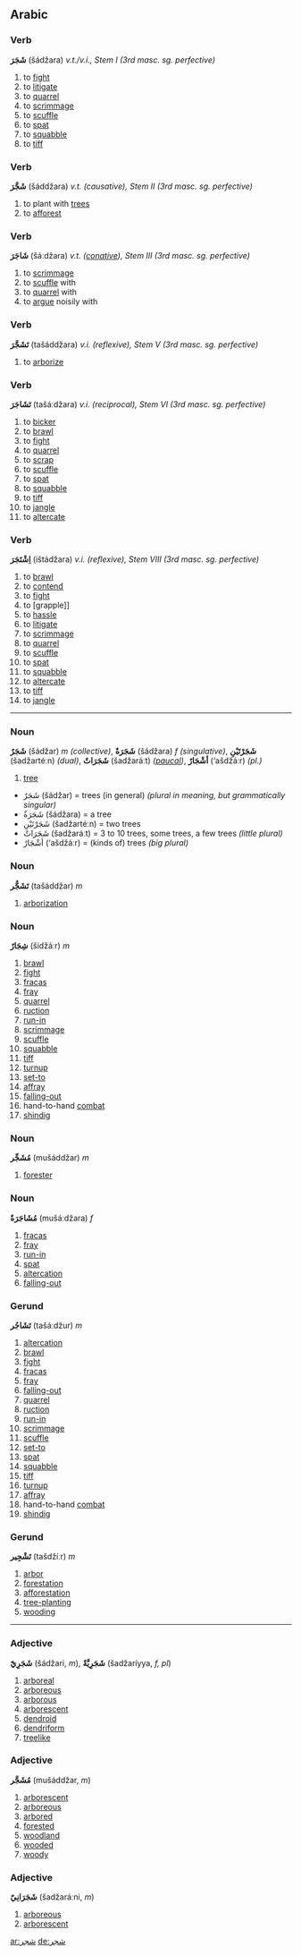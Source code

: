 ==Arabic==
===Verb===
'''شَجَرَ''' (šádžara) ''v.t./v.i., Stem I (3rd masc. sg. perfective)''

# to [[fight]]
# to [[litigate]]
# to [[quarrel]]
# to [[scrimmage]]
# to [[scuffle]]
# to [[spat]]
# to [[squabble]]
# to [[tiff]]

===Verb===
'''شَجَّرَ''' (šáddžara) ''v.t. (causative), Stem II (3rd masc. sg. perfective)''

# to plant with [[tree]]s
# to [[afforest]]

===Verb===
'''شَاجَرَ''' (šáːdžara) ''v.t. ([[conative]]), Stem III (3rd masc. sg. perfective)''

# to [[scrimmage]]
# to [[scuffle]] with
# to [[quarrel]] with
# to [[argue]] noisily with

===Verb===
'''تَشَجَّرَ''' (tašáddžara) ''v.i. (reflexive), Stem V (3rd masc. sg. perfective)''

# to [[arborize]]

===Verb===
'''تَشَاجَرَ''' (tašáːdžara) ''v.i. (reciprocal), Stem VI (3rd masc. sg. perfective)''

# to [[bicker]]
# to [[brawl]]
# to [[fight]]
# to [[quarrel]]
# to [[scrap]]
# to [[scuffle]]
# to [[spat]]
# to [[squabble]]
# to [[tiff]]
# to [[jangle]]
# to [[altercate]]

===Verb===
'''اِشْتَجَرَ''' (ištádžara) ''v.i. (reflexive), Stem VIII (3rd masc. sg. perfective)''

# to [[brawl]]
# to [[contend]]
# to [[fight]]
# to [grapple]]
# to [[hassle]]
# to [[litigate]]
# to [[scrimmage]]
# to [[quarrel]]
# to [[scuffle]]
# to [[spat]]
# to [[squabble]]
# to [[altercate]]
# to [[tiff]]
# to [[jangle]]

----

===Noun===
'''شَجَرٌ''' (šádžar) ''m (collective)'', '''شَجَرَةٌ''' (šádžara) ''f (singulative)'', '''شَجَرْتَيْنِ''' (šadžartéːn) ''(dual)'', '''شَجَرَاتٌ''' (šadžaráːt) ''([[paucal]])'', '''أشْجَارٌ''' (‘ašdžáːr) ''(pl.)''

# [[tree]]


*شَجَرٌ (šádžar) = trees (in general) ''(plural in meaning, but grammatically singular)''
*ٌشَجَرَة (šádžara) = a tree
*شَجَرْتَيْنِ (šadžartéːn) = two trees
*شَجَرَاتٌ (šadžaráːt) = 3 to 10 trees, some trees, a few trees ''(little plural)''
*أشْجَارٌ (‘ašdžáːr) = (kinds of) trees ''(big plural)''

===Noun===
'''تَشَجُّر''' (tašáddžar) ''m''

# [[arborization]]

===Noun===
'''شِجَارٌ''' (šidžáːr) ''m''

# [[brawl]]
# [[fight]]
# [[fracas]]
# [[fray]]
# [[quarrel]]
# [[ruction]]
# [[run-in]]
# [[scrimmage]]
# [[scuffle]]
# [[squabble]]
# [[tiff]]
# [[turnup]]
# [[set-to]]
# [[affray]]
# [[falling-out]]
# hand-to-hand [[combat]]
# [[shindig]]

===Noun===
'''مُشَجِّر''' (mušáddžar) ''m''

# [[forester]]

===Noun===
'''مُشَاجَرَةٌ''' (mušáːdžara) ''f''

# [[fracas]]
# [[fray]]
# [[run-in]]
# [[spat]]
# [[altercation]]
# [[falling-out]]

===Gerund===
'''تَشَاجُر''' (tašáːdžur) ''m''

# [[altercation]]
# [[brawl]]
# [[fight]]
# [[fracas]]
# [[fray]]
# [[falling-out]]
# [[quarrel]]
# [[ruction]]
# [[run-in]]
# [[scrimmage]]
# [[scuffle]]
# [[set-to]]
# [[spat]]
# [[squabble]]
# [[tiff]]
# [[turnup]]
# [[affray]]
# hand-to-hand [[combat]]
# [[shindig]]

===Gerund===
'''تَشْجِير''' (tašdžíːr) ''m''

# [[arbor]]
# [[forestation]]
# [[afforestation]]
# [[tree-planting]]
# [[wooding]]

----

===Adjective===
'''شَجَرِِيّ''' (šádžari, ''m''), '''شَجَرِِيَّةٌ''' (šadžaríyya, ''f, pl'')

# [[arboreal]]
# [[arboreous]]
# [[arborous]]
# [[arborescent]]
# [[dendroid]]
# [[dendriform]]
# [[treelike]]

===Adjective===
'''مُشَجَّر''' (mušáddžar, ''m'')

# [[arborescent]]
# [[arboreous]]
# [[arbored]]
# [[forested]]
# [[woodland]]
# [[wooded]]
# [[woody]]

===Adjective===
'''شَجَرَانِيّ''' (šadžaráːni, ''m'')

# [[arboreous]]
# [[arborescent]]

[[ar:شجر]]
[[de:شجر]]